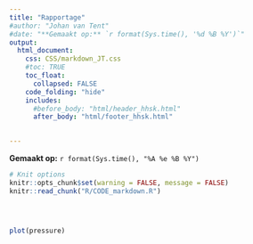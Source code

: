 ```yaml
---
title: "Rapportage"
#author: "Johan van Tent"
#date: "**Gemaakt op:** `r format(Sys.time(), '%d %B %Y')`"
output:
  html_document:
    css: CSS/markdown_JT.css
    #toc: TRUE
    toc_float:
      collapsed: FALSE
    code_folding: "hide"
    includes:
      #before_body: "html/header_hhsk.html"
      after_body: "html/footer_hhsk.html"

  
---
```


**Gemaakt op:** `r format(Sys.time(), "%A %e %B %Y")`

```r
# Knit options
knitr::opts_chunk$set(warning = FALSE, message = FALSE)
knitr::read_chunk("R/CODE_markdown.R")



```

```r

```


```r


```



```r
plot(pressure)
```

